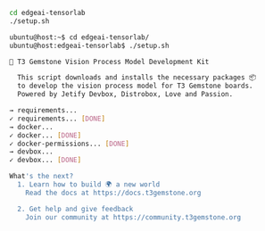 <CodeGroup>

  ```bash Terminal lines
  cd edgeai-tensorlab
  ./setup.sh
  ```

  ```bash Output lines
  ubuntu@host:~$ cd edgeai-tensorlab/
  ubuntu@host:edgeai-tensorlab$ ./setup.sh 

  🚀 T3 Gemstone Vision Process Model Development Kit

    This script downloads and installs the necessary packages 📦 
    to develop the vision process model for T3 Gemstone boards.
    Powered by Jetify Devbox, Distrobox, Love and Passion.

  → requirements...
  ✓ requirements... [DONE]
  → docker...
  ✓ docker... [DONE]
  ✓ docker-permissions... [DONE]
  → devbox...
  ✓ devbox... [DONE]

  What's the next?
    1. Learn how to build 🌍 a new world
      Read the docs at https://docs.t3gemstone.org

    2. Get help and give feedback
      Join our community at https://community.t3gemstone.org
  ```
</CodeGroup>
